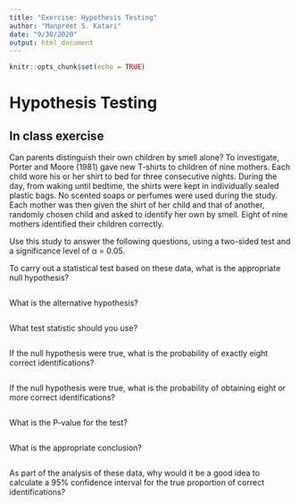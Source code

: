 ```yaml
---
title: "Exercise: Hypothesis Testing"
author: "Manpreet S. Katari"
date: "9/30/2020"
output: html_document
---
```


```r
knitr::opts_chunk$set(echo = TRUE)
```

# Hypothesis Testing

## In class exercise

Can parents distinguish their own children by smell alone? To investigate, Porter and Moore (1981) gave new T-shirts to children of nine mothers. Each child wore his or her shirt to bed for three consecutive nights. During the day, from waking until bedtime, the shirts were kept in individually sealed plastic bags. No scented soaps or perfumes were used during the study. Each mother was then given the shirt of her child and that of another, randomly chosen child and asked to identify her own by smell. Eight of nine mothers identified their children correctly. 

Use this study to answer the following questions, using a two-sided test and a significance level of α = 0.05. 

To carry out a statistical test based on these data, what is the appropriate null hypothesis?

```r

```
What is the alternative hypothesis? 

```r

```

What test statistic should you use? 

```r

```

If the null hypothesis were true, what is the probability of exactly eight correct identifications?

```r

```


If the null hypothesis were true, what is the probability of obtaining eight or more correct identifications? 

```r

```

What is the P-value for the test? 

```r

```

What is the appropriate conclusion?
```r

```

As part of the analysis of these data, why would it be a good idea to calculate a 95% confidence interval for the true proportion of correct identifications?

```r

```

